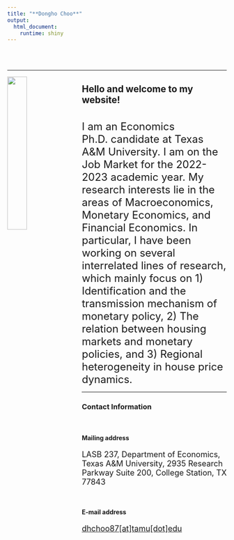 ```yaml
---
title: "**Dongho Choo**"
output:
  html_document:
    runtime: shiny
---
```


<br />
<br />

---

<img src="images/dhchoo.jpg" style = "width:30%; margin-right: 20px" align = "left">

## **Hello and welcome to my website!**
<br />
<font size="5"> I am an Economics Ph.D. candidate at Texas A&M University. I am on the Job Market for the 2022-2023 academic year. My research interests lie in the areas of Macroeconomics, Monetary Economics, and Financial Economics. In particular, I have been working on several interrelated lines of research, which mainly focus on 1) Identification and the transmission mechanism of monetary policy, 2) The relation between housing markets and monetary policies, and 3) Regional heterogeneity in house price dynamics. </font>

---

### **Contact Information**
<br />

#### Mailing address


<font size="4">LASB 237, Department of Economics, Texas A&M University, 2935 Research Parkway Suite 200, College Station, TX 77843
</font>

<br />

#### E-mail address
<font size="4">[dhchoo87[at]tamu[dot]edu](mailto:dhchoo87@tamu.edu)</font>


